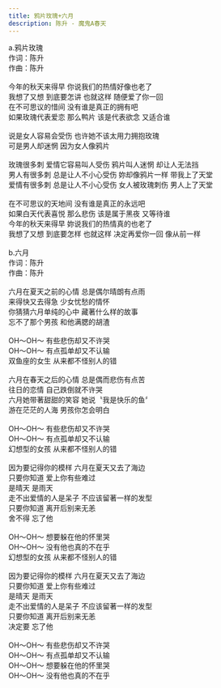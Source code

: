```yaml
---
title: 鸦片玫瑰+六月
description: 陈升 - 魔鬼A春天
---
```


a.鸦片玫瑰<br />作词：陈升<br />作曲：陈升<br /><br />今年的秋天来得早 你说我们的热情好像也老了<br />我想了又想 到底要怎讲 也就这样 随便爱了你一回<br />在不可思议的惜间 没有谁是真正的拥有吧<br />如果玫瑰代表爱恋 那么鸭片 该是代表欲念 又适合谁<br /><br />说是女人容易会受伤 也许她不该太用力拥抱玫瑰<br />可是男人却迷惘 因为女人像鸦片<br /><br />玫瑰很多刺 爱情它容易叫人受伤 鸦片叫人迷惘 却让人无法挡<br />男人有很多刺 总是让人不小心受伤 妳却像鸦片一样 带我上了天堂<br />爱情有很多刺 总是让人不小心受伤 女人被玫瑰刺伤 男人上了天堂<br /><br />在不可思议的天地间 没有谁是真正的永远吧<br />如果白天代表喜悦 那么悲伤 该是属于黑夜 又等待谁<br />今年的秋天来得早 妳说我们的热情真的也老了<br />我想了又想 到底要怎样 也就这样 决定再爱你一回 像从前一样<br /><br />b.六月<br />作词：陈升<br />作曲：陈升<br /><br />六月在夏天之前的心情 总是偶尔晴朗有点雨<br />来得快又去得急 少女忧愁的情怀<br />你猜猜六月单纯的心中 藏著什么样的故事<br />忘不了那个男孩 和他满腮的胡渣<br /><br />OH～OH～ 有些悲伤却又不许哭<br />OH～OH～ 有点孤单却又不认输<br />双鱼座的女生 从来都不怪别人的错<br /><br />六月在春天之后的心情 总是偶而悲伤有点苦<br />往日的恋情 自己跌倒就不许哭<br />六月她带著甜甜的笑容 她说〝我是快乐的鱼〞<br />游在茫茫的人海 男孩你怎会明白<br /><br />OH～OH～ 有些悲伤却又不许哭<br />OH～OH～ 有点孤单却又不认输<br />幻想型的女孩 从来都不怪别人的错<br /><br />因为要记得你的模样 六月在夏天又去了海边<br />只要你知道 爱上你有些难过<br />是晴天 是雨天<br />走不出爱情的人是呆子 不应该留著一样的发型<br />只要你知道 离开后别来无恙<br />舍不得 忘了他<br /><br />OH～OH～ 想要躲在他的怀里哭<br />OH～OH～ 没有他也真的不在乎<br />幻想型的女孩 从来都不怪别人的错<br /><br />因为要记得你的模样 六月在夏天又去了海边<br />只要你知道 爱上你有些难过<br />是晴天 是雨天<br />走不出爱情的人是呆子 不应该留著一样的发型<br />只要你知道 离开后别来无恙<br />决定要 忘了他<br /><br />OH～OH～ 有些悲伤却又不许哭<br />OH～OH～ 有点孤单却又不认输<br />OH～OH～ 想要躲在他的怀里哭<br />OH～OH～ 没有他也真的不在乎